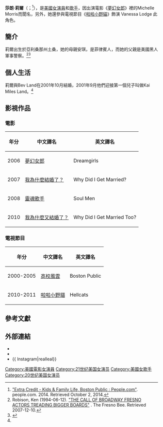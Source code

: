 {{藝人
|本名=Sharon Ann Leal
|語言=[[英語|英語]]
|國籍   = {{USA}}
|配偶 = Bev Land(2001-)
|代表作=《[[夢幻女郎|夢幻女郎]]》、《[[啦啦小野貓|啦啦小野貓]]》
|type=女演員
|name=莎朗·莉爾
|image=	File:Sharon Leal crop.jpg
|caption=|birth_name=
|birth_date={{Birth_date_and_age|1972|10|17}}
|birth_place={{美國}}[[亞利桑那州|亞利桑那州]][[土桑|土桑]]
|years_active=1996年至今
| imdb     = 0495095
}}
'''莎朗·莉爾'''（{{lang-en|Sharon Ann Leal}}；{{bd|1972年|10月17日||}}<ref name="#1">[http://www.people.com/people/archive/article/0,,20137328,00.html "Extra Credit - Kids & Family Life, Boston Public : People.com"]. people.com. 2014. Retrieved October 2, 2014.</ref>），是[[美國|美國]][[女演員|女演員]]和[[歌手|歌手]]，因出演電影《[[夢幻女郎|夢幻女郎]]》裡的Michelle Morris而聞名，另外，她還參與電視節目《[[啦啦小野貓|啦啦小野貓]]》飾演 Vanessa Lodge 此角色。

==簡介==
莉爾出生於亞利桑那州土桑，她的母親安琪，是菲律賓人，而她的父親是美國黑人軍事警察。<ref>Robison, Ken (1994-06-12). [http://nl.newsbank.com/nl-search/we/Archives?p_action=doc&p_docid=0EAE87EEAE319C15&p_docnum=1&s_accountid=AC0107121102115012717&s_orderid=NB0107121102101612600&s_dlid=DL0107121102120312732&s_ecproduct=DOC&s_ecprodtype=&s_username=mikef46l4l6&s_accountid=AC0107121102115012717&s_upgradeable=no "THE CALL OF BROADWAY FRESNO ACTORS TREADING BIGGER BOARDS"] {{Wayback|url=http://nl.newsbank.com/nl-search/we/Archives?p_action=doc&p_docid=0EAE87EEAE319C15&p_docnum=1&s_accountid=AC0107121102115012717&s_orderid=NB0107121102101612600&s_dlid=DL0107121102120312732&s_ecproduct=DOC&s_ecprodtype=&s_username=mikef46l4l6&s_accountid=AC0107121102115012717&s_upgradeable=no |date=20190725173506 }}. The Fresno Bee. Retrieved 2007-12-10.</ref><ref>{{Cite web |url=http://nl.newsbank.com/nl-search/we/Archives?p_product=FB&p_theme=fb&p_action=search&p_maxdocs=200&p_topdoc=1&p_text_direct-0=0EAE87EEAE319C15&p_field_direct-0=document_id&p_perpage=10&p_sort=YMD_date:D&s_trackval=GooglePM |title=存档副本 |accessdate=2016-07-16 |archive-date=2019-07-25 |archive-url=https://web.archive.org/web/20190725213552/http://nl.newsbank.com/nl-search/we/Archives?p_product=FB&p_theme=fb&p_action=search&p_maxdocs=200&p_topdoc=1&p_text_direct-0=0EAE87EEAE319C15&p_field_direct-0=document_id&p_perpage=10&p_sort=YMD_date:D&s_trackval=GooglePM |dead-url=no }}</ref>

==個人生活==
莉爾與Bev Land在2001年10月結婚，2001年9月他們迎接第一個兒子叫做Kai Miles Land。<ref name="#1"/>

==影視作品==
===電影===
{| class="wikitable"
! 年分
! 中文譯名 
! 英文譯名
|-
| 2006 
| [[夢幻女郎|夢幻女郎]]
| Dreamgirls
|-
|2007 
|[[我為什麼結婚了？|我為什麼結婚了？]] 
|Why Did I Get Married?
|-
|2008
|[[靈魂歌手|靈魂歌手]] 
|Soul Men
|-
|2010 
|[[我為什麼又結婚了？|我為什麼又結婚了？]] 
|Why Did I Get Married Too?

|}

=== 電視節目 ===
{| class="wikitable"
! 年分
! 中文譯名 
! 英文譯名
|-
| 2000-2005
| [[高校風雲_(電視劇)|高校風雲]]
| Boston Public
|-
| 2010-2011
| [[啦啦小野貓|啦啦小野貓]]
| Hellcats
|}

== 參考文獻 ==
{{reflist|30em}}

== 外部連結 ==
{{Commons category|Sharon Leal}}
* {{IMDb name|0495095}}
* {{twitter|sharonleal17}}
* {{ Instagram|realleal}}

{{Authority control}}
{{DEFAULTSORT: Leal, Sharon}}
[[Category:美國電影女演員|Category:美國電影女演員]]
[[Category:21世纪美国女演员|Category:21世纪美国女演员]]
[[Category:美國女歌手|Category:美國女歌手]]
[[Category:20世纪美国女演员|Category:20世纪美国女演员]]